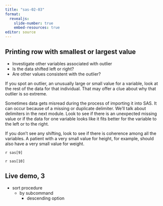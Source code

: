 ```yaml
---
title: "sas-02-03"
format: 
  revealjs:
    slide-number: true
    embed-resources: true
editor: source
---
```


## Printing row with smallest or largest value

-   Investigate other variables associated with outlier
-   Is the data shifted left or right?
-   Are other values consistent with the outlier?

::: notes

If you spot an outlier, an unusually large or small value for a variable, look at the rest of the data for that individual. That may offer a clue about why that outlier is so extreme.

Sometimes data gets misread during the process of importing it into SAS. It can occur because of a missing or duplicate delimiter. We'll talk about delimiters in the next module. Look to see if there is an unexpected missing value or if the data for one variable looks like it fits better for the variable to the left or to the right.

If you don't see any shifting, look to see if there is coherence among all the variables. A patient with a very small value for height, for example, should also have a very small value for weight.

:::

`r sas[9]`

`r sas[10]`

## Live demo, 3

-   sort procedure
    -   by subcommand
        -   descending option
